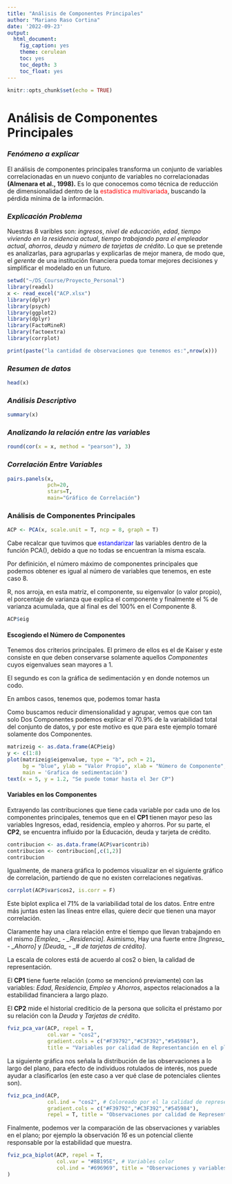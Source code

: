 ---
title: "Análisis de Componentes Principales"
author: "Mariano Raso Cortina"
date: '2022-09-23'
output: 
  html_document:
    fig_caption: yes
    theme: cerulean
    toc: yes
    toc_depth: 3
    toc_float: yes
---

```{r setup, include=FALSE}
knitr::opts_chunk$set(echo = TRUE)
```

# Análisis de Componentes Principales 

### _**Fenómeno a explicar**_

El análisis de componentes principales transforma un conjunto de variables correlacionadas en un nuevo conjunto de variables no correlacionadas **(Almenara et al., 1998).** 
Es lo que conocemos como técnica de reducción de dimensionalidad dentro de la <span style="color:red">estadística multivariada</span>, buscando la pérdida mínima de la información.

### _**Explicación Problema**_

Nuestras 8 varibles son: _ingresos_, _nivel de educación_, _edad_, _tiempo viviendo en la residencia actual_, _tiempo trabajando para el empleador actual_, _ahorros_, _deuda_ y _número de tarjetas de crédito_.
Lo que se pretende es analizarlas, para agruparlas y explicarlas de mejor manera, de modo que, el _gerente_ de una institución financiera pueda tomar mejores decisiones y simplificar el modelado en un futuro.


```{r cars, include=FALSE}
setwd("~/DS_Course/Proyecto_Personal")
library(readxl)
x <- read_excel("ACP.xlsx")
library(dplyr)
library(psych)
library(ggplot2)
library(dplyr)
library(FactoMineR)
library(factoextra)
library(corrplot)
```


```{r, echo = FALSE}
print(paste("la cantidad de observaciones que tenemos es:",nrow(x)))
```


### _Resumen de datos_

```{r}
head(x)
```



### _Análisis Descriptivo_

```{r }
summary(x)
```


### _Analizando la relación entre las variables_

```{r }
round(cor(x = x, method = "pearson"), 3)
```

### _Correlación Entre Variables_

```{r }
pairs.panels(x, 
             pch=20,
             stars=T,
             main="Gráfico de Correlación")
```


### **Análisis de Componentes Principales**

```{r, include=FALSE}
ACP <- PCA(x, scale.unit = T, ncp = 8, graph = T)
```

Cabe recalcar que tuvimos que <span style="color:blue">estandarizar</span> las variables dentro de la función PCA(), debido a que no todas se encuentran la misma escala. 


Por definición, el número máximo de componentes principales que podemos obtener es igual al número de variables que tenemos, en este caso 8. 

R, nos arroja, en esta matriz, el componente, su eigenvalor (o valor propio), el porcentaje de varianza que explica el componente y finalmente el % de varianza acumulada, que al final es del 100% en el Componente 8.


```{r,  echo = FALSE}
ACP$eig
```

#### **Escogiendo el Número de Componentes**

Tenemos dos criterios principales. El primero de ellos es el de Kaiser y este consiste en que deben conservarse solamente aquellos _Componentes_ cuyos eigenvalues sean mayores a 1.

El segundo es con la gráfica de sedimentación y en donde notemos un codo.

En ambos casos, tenemos que, podemos tomar hasta

Como buscamos reducir dimensionalidad y agrupar, vemos que con tan solo Dos Componentes podemos explicar el 70.9% de la variabilidad total del conjunto de datos, y por este motivo es que para este ejemplo tomaré solamente dos Componentes. 


```{r, echo = FALSE}
matrizeig <- as.data.frame(ACP$eig)
y <- c(1:8)
plot(matrizeig$eigenvalue, type = "b", pch = 21,
     bg = "blue", ylab = "Valor Propio", xlab = "Número de Componente",
     main = 'Grafica de sedimentación')
text(x = 5, y = 1.2, "Se puede tomar hasta el 3er CP")
```

#### **Variables en los Componentes**

Extrayendo las contribuciones que tiene cada variable por cada uno de los componentes principales, tenemos que en el **CP1** tienen mayor peso las variables Ingresos, edad, residencia, empleo y ahorros.
Por su parte, el **CP2**, se encuentra influido por la Educación, deuda y tarjeta de crédito.

```{r, echo=F}
contribucion <- as.data.frame(ACP$var$contrib)
contribucion <- contribucion[,c(1,2)]
contribucion
```

Igualmente, de manera gráfica lo podemos visualizar en el siguiente gráfico de correlación, partiendo de que no existen correlaciones negativas.

```{r, echo=FALSE}
corrplot(ACP$var$cos2, is.corr = F)
```

Este biplot explica el 71% de la variabilidad total de los datos. 
Entre entre más juntas esten las líneas entre ellas, quiere decir que tienen una mayor correlación.  

Claramente hay una clara relación entre el tiempo que llevan trabajando en el mismo _[Empleo_ - _Residencia]_. Asimismo, Hay una fuerte entre _[Ingreso_ - _Ahorro]_ y _[Deuda_ - _# de tarjetas de crédito]_.

La escala de colores está de acuerdo al cos2 o bien, la calidad de representación.

El **CP1** tiene fuerte relación (como se mencionó previamente) con las variables: _Edad_, _Residencia_, _Empleo_ y _Ahorros_, aspectos relacionados a la estabilidad financiera a largo plazo.

El **CP2** mide el historial crediticio de la persona que solicita el préstamo por su relación con la _Deuda_ y _Tarjetas de crédito_.

```{r, echo=FALSE}
fviz_pca_var(ACP, repel = T,
             col.var = "cos2",
             gradient.cols = c("#F39792","#C3F392","#545984"),
             title = "Variables por calidad de Representanción en el plano")
```


La siguiente gráfica nos señala la distribución de las observaciones a lo largo del plano, para efecto de individuos rotulados de interés, nos puede ayudar a clasificarlos (en este caso a ver qué clase de potenciales clientes son).

```{r, echo=FALSE}
fviz_pca_ind(ACP,
             col.ind = "cos2", # Coloreado por el la calidad de representación en el plano
             gradient.cols = c("#F39792","#C3F392","#545984"),
             repel = T, title = "Observaciones por calidad de Representanción en el plano")
```

Finalmente, podemos ver la comparación de las observaciones y variables en el plano; por ejemplo la observación _16_ es un potencial cliente responsable por la estabilidad que muestra.


```{r, echo=FALSE}
fviz_pca_biplot(ACP, repel = T,
                col.var = "#BB195E", # Variables color
                col.ind = "#696969", title = "Observaciones y variables"  # Individuals color
)
```